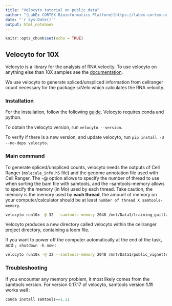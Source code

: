 ```yaml
---
title: "Velocyto tutorial on public data"
author: "[LabEx CORTEX Bioinformatics Platform](https://labex-cortex.universite-lyon.fr/) - Lyon 1 University - vignette produced by Emeric Texeraud"
date: "`r Sys.Date()`"
output: html_notebook
---
```


```r
knitr::opts_chunk$set(echo = TRUE)
```

## Velocyto for 10X <a name="velocyto"></a>
Velocyto is a library for the analysis of RNA velocity.
To use velocyto on anything else than 10X samples see the [documentation](https://velocyto.org/velocyto.py/tutorial/cli.html).

We use velocyto to generate spliced/unspliced information from cellranger count necessary for the package scVelo which calculates the RNA velocity.

### Installation
For the installation, follow the following [guide](https://velocyto.org/velocyto.py/install/index.html). Velocyto requires conda and python.

To obtain the velocyto version, run `velocyto --version`.

To verify if there is a new version, and update velocyto, run `pip install -U --no-deps velocyto`.


### Main command <a name="main"></a>
To generate spliced/unspliced counts, velocyto needs the outputs of Cell Ranger (`molecule_info.h5` file) and the genome annotation file used with Cell Ranger. The -@ option allows to specify the number of thread to use when sorting the bam file with samtools, and the --samtools-memory allows to specify the memory (in Mo) used by each thread. Take caution, the memory is the memory used by **each thread**, the amount of memory on your computer/calculator should be at least `number of thread X samtools-memory`.
```bash
velocyto run10x -@ 32 --samtools-memory 2048 /mnt/Data1/training_guillaume/cellranger_output/51_G_A /opt/cellranger/transcriptome/refdata-gex-GRCh38-2020-A/genes/genes.gtf
```
Velocyto produces a new directory called velocyto within the cellranger project directory, containing a loom file.

If you want to power off the computer automatically at the end of the task, add `; shutdown -h now` :
```bash
velocyto run10x -@ 32 --samtools-memory 2048 /mnt/Data1/public_vignettes/cellranger_output/neuron_1k/ /opt/cellranger/transcriptome/refdata-gex-mm10-2020-A/genes/genes.gtf; shutdown -h now
```


### Troubleshooting <a name="trouble"></a>
If you encounter any memory problem, it most likely comes from the samtools version. For version 0.17.17 of velocyto, samtools version **1.11** works well :
```python
conda install samtools==1.11
```
